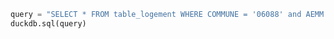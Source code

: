 ```python
query = "SELECT * FROM table_logement WHERE COMMUNE = '06088' and AEMM > 2020"
duckdb.sql(query)
```
